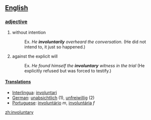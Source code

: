 ==[[English]]==
===[[adjective]]===
#without intention
#:Ex. ''He '''involuntarily''' overheard the conversation.'' (He did not intend to, it just so happened.)
#against the explicit will
#:Ex. ''He found himself the '''involuntary''' witness in the trial'' (He explicitly refused but was forced to testify.)
====[[Translation]]s====
*[[Interlingua]]: [[involuntari]]
*[[German]]: [[unabsichtlich]] (1), [[unfreiwillig]] (2)
*[[Portuguese]]: [[involuntário]] ''m'', [[involuntária]] ''f''

[[zh:involuntary]]